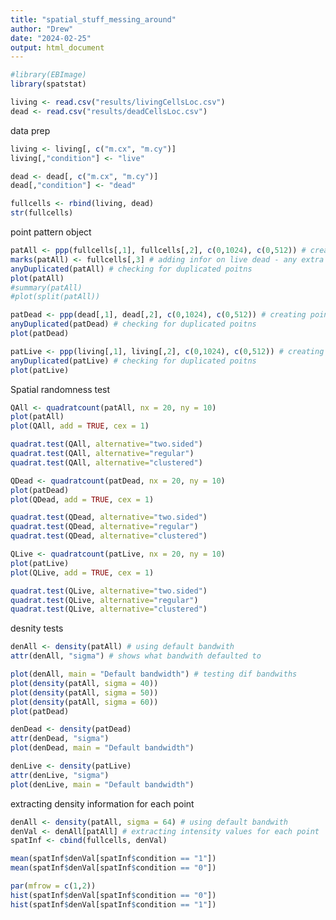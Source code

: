 ---
title: "spatial_stuff_messing_around"
author: "Drew"
date: "2024-02-25"
output: html_document
---

```{r}
#library(EBImage)
library(spatstat)
```

```{r}

living <- read.csv("results/livingCellsLoc.csv")
dead <- read.csv("results/deadCellsLoc.csv")

```

data prep 

```{r}
living <- living[, c("m.cx", "m.cy")]
living[,"condition"] <- "live"

dead <- dead[, c("m.cx", "m.cy")]
dead[,"condition"] <- "dead"

fullcells <- rbind(living, dead)
str(fullcells)
```

point pattern object 

```{r}
patAll <- ppp(fullcells[,1], fullcells[,2], c(0,1024), c(0,512)) # creating point pattaern object 
marks(patAll) <- fullcells[,3] # adding infor on live dead - any extra info refered to as mark in spatstat
anyDuplicated(patAll) # checking for duplicated poitns 
plot(patAll)
#summary(patAll)
#plot(split(patAll))

patDead <- ppp(dead[,1], dead[,2], c(0,1024), c(0,512)) # creating point pattaern object 
anyDuplicated(patDead) # checking for duplicated poitns 
plot(patDead)

patLive <- ppp(living[,1], living[,2], c(0,1024), c(0,512)) # creating point pattaern object 
anyDuplicated(patLive) # checking for duplicated poitns 
plot(patLive)
```

Spatial randomness test 

```{r}
QAll <- quadratcount(patAll, nx = 20, ny = 10)
plot(patAll)
plot(QAll, add = TRUE, cex = 1)

quadrat.test(QAll, alternative="two.sided")
quadrat.test(QAll, alternative="regular")
quadrat.test(QAll, alternative="clustered")

QDead <- quadratcount(patDead, nx = 20, ny = 10)
plot(patDead)
plot(QDead, add = TRUE, cex = 1)

quadrat.test(QDead, alternative="two.sided")
quadrat.test(QDead, alternative="regular")
quadrat.test(QDead, alternative="clustered")

QLive <- quadratcount(patLive, nx = 20, ny = 10)
plot(patLive)
plot(QLive, add = TRUE, cex = 1)

quadrat.test(QLive, alternative="two.sided")
quadrat.test(QLive, alternative="regular")
quadrat.test(QLive, alternative="clustered")
```

desnity tests 

```{r}
denAll <- density(patAll) # using default bandwith 
attr(denAll, "sigma") # shows what bandwith defaulted to 

plot(denAll, main = "Default bandwidth") # testing dif bandwiths 
plot(density(patAll, sigma = 40))
plot(density(patAll, sigma = 50))
plot(density(patAll, sigma = 60))
plot(patDead)

denDead <- density(patDead)
attr(denDead, "sigma")
plot(denDead, main = "Default bandwidth")

denLive <- density(patLive)
attr(denLive, "sigma")
plot(denLive, main = "Default bandwidth")
```

extracting density information for each point 

```{r}

denAll <- density(patAll, sigma = 64) # using default bandwith 
denVal <- denAll[patAll] # extracting intensity values for each point 
spatInf <- cbind(fullcells, denVal)

mean(spatInf$denVal[spatInf$condition == "1"])
mean(spatInf$denVal[spatInf$condition == "0"])

par(mfrow = c(1,2))
hist(spatInf$denVal[spatInf$condition == "0"])
hist(spatInf$denVal[spatInf$condition == "1"])

```

